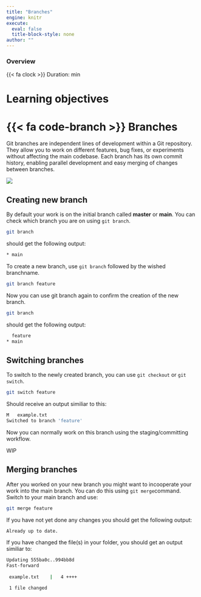 ```yaml
---
title: "Branches"
engine: knitr
execute:
  eval: false
  title-block-style: none
author: ""
---
```

::: callout-note
### Overview

{{< fa clock >}} Duration:  min
:::

# Learning objectives

# {{< fa code-branch >}} Branches

Git branches are independent lines of development within a Git repository. 
They allow you to work on different features, bug fixes, or experiments without affecting the main codebase. 
Each branch has its own commit history, enabling parallel development and easy merging of changes between branches.

![](../static/branches.svg)

## Creating new branch
By default your work is on the initial branch called **master** or **main**. 
You can check which branch you are on using `git branch`.

```bash
git branch 
```
should get the following output:
```bash
* main
```
To create a new branch, use `git branch` followed by the wished branchname.
```bash
git branch feature
```
Now you can use git branch again to confirm the creation of the new branch.
```bash
git branch 
```
should get the following output:
```bash
  feature
* main
```

## Switching branches
To switch to the newly created branch, you can use `git checkout` or `git switch`.

```bash
git switch feature
```
Should receive an output similiar to this:

```bash
M	example.txt
Switched to branch 'feature'
```
Now you can normally work on this branch using the staging/committing workflow. 

:::{.callout-tip title="Git checkout vs git switch" collapse="true"}
WIP
:::
## Merging branches
After you worked on your new branch you might want to incooperate your work into the main branch. 
You can do this using `git merge`command.
Switch to your main branch and use:

```bash
git merge feature
```
If you have not yet done any changes you should get the following output:
```bash
Already up to date.
```
If you have changed the file(s) in your folder, you should get an output similiar to:
```bash
Updating 555ba0c..994bb8d
Fast-forward
 
 example.txt    |   4 ++++

 1 file changed
```


